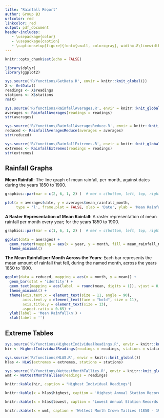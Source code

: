 ```yaml
---
title: "Rainfall Report"
author: Group B3
urlcolor: red
linkcolor: red
output: pdf_document
header-includes:
   - \usepackage{color}
   - \usepackage{caption}
   - \captionsetup[figure]{font={small, color=gray}, width=.8\linewidth}
---
```



```r
knitr::opts_chunk$set(echo = FALSE)
```


```r
library(dplyr)
library(ggplot2)
```


```r
sys.source('R/functions/GetData.R', envir = knitr::knit_global())
X <- GetData()
readings <- X$readings
stations <- X$stations
rm(X)
```


```r
sys.source('R/functions/RainfallAverages.R', envir = knitr::knit_global())
averages <- RainfallAverages(readings = readings)
str(averages)
```


```r
sys.source('R/functions/RainfallAveragesReduce.R', envir = knitr::knit_global())
reduced <- RainfallAveragesReduce(averages = averages)
str(reduced)
```


```r
sys.source('R/functions/RainfallExtremes.R', envir = knitr::knit_global())
extremes <- RainfallExtremes(readings = readings)
str(extremes)
```



## Rainfall Graphs

\vspace{10pt}

**Mean Rainfall**: The line graph of mean rainfall, per month, against dates during the years $1850$ to $1900$.
```r

graphics::par(mar = c(2, 6, 1, 2) )  # mar = c(bottom, left, top, right)

plot(x = averages$date, y = averages$mean_rainfall_month,
     type = 'l', frame.plot = FALSE, xlab = 'Date', ylab = 'Mean Rainfall per Month')
```

\vspace{20pt}

**A Raster Representation of Mean Rainfall**: A raster representation of mean rainfall per month every year; for the years $1850$ to $1900$.
```r

graphics::par(mar = c(1, 6, 1, 2) )  # mar = c(bottom, left, top, right)

ggplot(data = averages) +
  geom_raster(mapping = aes(x = year, y = month, fill = mean_rainfall_month )) +
  theme_minimal()
```

\pagebreak

**The Mean Rainfall per Month Across the Years**: Each bar represents the mean amount of rainfall that fell, during the named month, across the years 1850 to 1900.
```r
ggplot(data = reduced, mapping = aes(x = month, y = mean)) +
  geom_bar(stat = 'identity') +
  geom_text(mapping = aes(label  = round(mean, digits = 1)), vjust = 0, nudge_y = 0.25) +
  theme_minimal() +
  theme(axis.text.x = element_text(size = 11, angle = 90),
        axis.text.y = element_text(face = "bold", size = 11),
        axis.title.y = element_text(size = 13),
        aspect.ratio = 0.65) +
  ylab(label = 'Mean Rainfall\n') +
  xlab(label = '')
```


\pagebreak

## Extreme Tables

\vspace{10pt}

```r
sys.source('R/functions/HighestIndividualReadings.R', envir = knitr::knit_global())
hir <- HighestIndividualReadings(readings = readings, stations = stations)

sys.source('R/functions/HLAS.R', envir = knitr::knit_global())
hlas <- HLAS(extremes = extremes, stations = stations)

sys.source('R/functions/WettestMonthTallies.R', envir = knitr::knit_global())
wmt <- WettestMonthTallies(readings = readings)
```

\footnotesize

```r
knitr::kable(hir, caption = "Highest Individual Readings")
```

\vspace{20pt}

```r
knitr::kable(x = hlas$highest, caption = 'Highest Annual Station Records')
```

\vspace{20pt}

```r
knitr::kable(x = hlas$lowest, caption = 'Lowest Annual Station Records')
```

\normalsize

\vspace{20pt}

\footnotesize

```r
knitr::kable(x = wmt, caption = 'Wettest Month Crown Tallies (1850 - 1900)', format = 'simple')
```

\normalsize
















